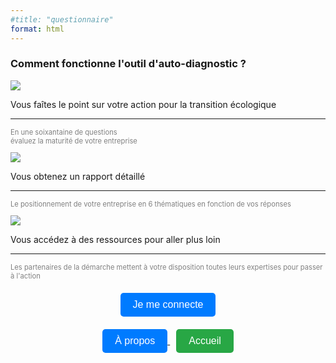 ```yaml
---
#title: "questionnaire"
format: html
---
```


```{=html}

<div class="bloc_principal">
  <h3>Comment fonctionne l'outil d'auto-diagnostic ?</h3>

  <div class="bloc_container">
    <div class="blocs_communs">
      <img src="images/banc_arbre.png">
      <p>Vous faîtes le point sur votre action pour la transition écologique</p>
      <hr class="custom-hr">
      <p class="description" style="font-size:0.8em; color:gray;">En une soixantaine de questions <br> évaluez la maturité de votre entreprise</p> 
    </div>
  
    <div class="blocs_communs">
      <img src="images/livre.png">
      <p>Vous obtenez un rapport détaillé</p>
      <hr class="custom-hr">
      <p class="description" style="font-size:0.8em; color:gray;">Le positionnement de votre entreprise en 6 thématiques en fonction de vos réponses</p>
    </div>

    <div class="blocs_communs">
      <img src="images/citoyens.png">
      <p>Vous accédez à des ressources pour aller plus loin</p>
      <hr class="custom-hr">
      <p class="description" style="font-size:0.8em; color:gray;">Les partenaires de la démarche mettent à votre disposition toutes leurs expertises pour passer à l'action</p>
    </div>
  </div>
</div>

<div style="text-align: center; margin-top: 20px;">
  <a href="question_1.html">
    <button style="padding: 10px 20px; font-size: 16px; background-color: #007BFF; color: white; border: none; border-radius: 5px; cursor: pointer;">
      Je me connecte
    </button>
  </a>
</div>

<div style="text-align: center; margin-top: 20px;">
  <a href="about.html">
    <button style="padding: 10px 20px; font-size: 16px; background-color: #007BFF; color: white; border: none; border-radius: 5px; cursor: pointer;">
      À propos
    </button>
  </a>

  <a href="index.html">
    <button style="padding: 10px 20px; font-size: 16px; background-color: #28A745; color: white; border: none; border-radius: 5px; cursor: pointer; margin-left: 10px;">
      Accueil
    </button>
  </a>
</div>
```
